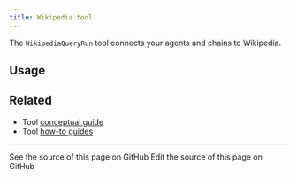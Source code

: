 ```yaml
---
title: Wikipedia tool
---
```


The `WikipediaQueryRun` tool connects your agents and chains to Wikipedia.

## Usage


<Wikipedia />

## Related

- Tool [conceptual guide](/oss/javascript/langchain/tools)
- Tool [how-to guides](/oss/javascript/langchain/tools)

---

<CardGroup cols={2}>
  <Card title="View Source" icon="eye" href="https://github.com/langchain-ai/docs/blob/main/src/oss/javascript/integrations/tools/wikipedia.mdx">
    See the source of this page on GitHub
  </Card>
  <Card title="Edit Source" icon="pen-to-square" href="https://github.com/langchain-ai/docs/edit/main/src/oss/javascript/integrations/tools/wikipedia.mdx">
    Edit the source of this page on GitHub
  </Card>
</CardGroup>
